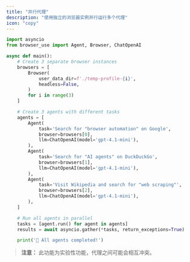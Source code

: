 ```yaml
---
title: "并行代理"
description: "使用独立的浏览器实例并行运行多个代理"
icon: "copy"
---
```


```python
import asyncio
from browser_use import Agent, Browser, ChatOpenAI

async def main():
	# Create 3 separate browser instances
	browsers = [
		Browser(
			user_data_dir=f'./temp-profile-{i}',
			headless=False,
		)
		for i in range(3)
	]

	# Create 3 agents with different tasks
	agents = [
		Agent(
			task='Search for "browser automation" on Google',
			browser=browsers[0],
			llm=ChatOpenAI(model='gpt-4.1-mini'),
		),
		Agent(
			task='Search for "AI agents" on DuckDuckGo',
			browser=browsers[1],
			llm=ChatOpenAI(model='gpt-4.1-mini'),
		),
		Agent(
			task='Visit Wikipedia and search for "web scraping"',
			browser=browsers[2],
			llm=ChatOpenAI(model='gpt-4.1-mini'),
		),
	]

	# Run all agents in parallel
	tasks = [agent.run() for agent in agents]
	results = await asyncio.gather(*tasks, return_exceptions=True)

	print('🎉 All agents completed!')
```

> **注意：** 此功能为实验性功能，代理之间可能会相互冲突。
